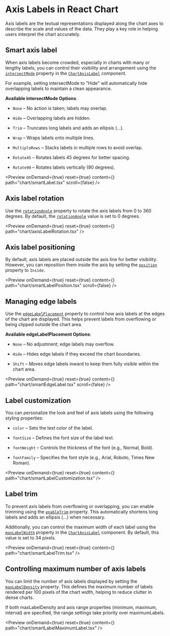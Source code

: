 
<Meta 
  title="React Chart Axis Labels | Syncfusion"
  description="React Chart axis labels show scale values with customizable rotation, position, trimming, styling, and overlap handling."
/>

# Axis Labels in React Chart

Axis labels are the textual representations displayed along the chart axes to describe the scale and values of the data. They play a key role in helping users interpret the chart accurately.

## Smart axis label

When axis labels become crowded, especially in charts with many or lengthy labels, you can control their visibility and arrangement using the [`intersectMode`](https://react-api.syncfusion.com/chart/chartaxislabelprops#intersectmode) property in the [`ChartAxisLabel`](https://react-api.syncfusion.com/chart/chartaxislabelprops) component.

For example, setting intersectMode to "Hide" will automatically hide overlapping labels to maintain a clean appearance.

**Available intersectMode Options**:

- `None` – No action is taken; labels may overlap.

- `Hide` – Overlapping labels are hidden.

- `Trim` – Truncates long labels and adds an ellipsis (...).

- `Wrap` – Wraps labels onto multiple lines.

- `MultipleRows` – Stacks labels in multiple rows to avoid overlap.

- `Rotate45` – Rotates labels 45 degrees for better spacing.

- `Rotate90` – Rotates labels vertically (90 degrees).

<Preview onDemand={true} reset={true} content={<SmartLabel />} path="chart/smartLabel.tsx" scroll={false} />

## Axis label rotation

Use the [`rotationAngle`](https://react-api.syncfusion.com/chart/chartaxislabelprops#rotationangle) property to rotate the axis labels from 0 to 360 degrees. By default, the [`rotationAngle`](https://react-api.syncfusion.com/chart/chartaxislabelprops#rotationangle) value is set to 0 degrees.

<Preview onDemand={true} reset={true} content={<AxisLabelRotation />} path="chart/axisLabelRotation.tsx" />

## Axis label positioning

By default, axis labels are placed outside the axis line for better visibility. However, you can reposition them inside the axis by setting the [`position`](https://react-api.syncfusion.com/chart/chartaxislabelprops#position) property to `Inside`.

<Preview onDemand={true} reset={true} content={<SmartLabelPosition />} path="chart/smartLabelPosition.tsx" scroll={false} />

## Managing edge labels

Use the [`edgeLabelPlacement`](https://react-api.syncfusion.com/chart/chartaxislabelprops#edgelabelplacement) property to control how axis labels at the edges of the chart are displayed. This helps prevent labels from overflowing or being clipped outside the chart area.

**Available edgeLabelPlacement Options**:

- `None` – No adjustment; edge labels may overflow.

- `Hide` – Hides edge labels if they exceed the chart boundaries.

- `Shift` – Moves edge labels inward to keep them fully visible within the chart area.

<Preview onDemand={true} reset={true} content={<SmartEdgeLabel />} path="chart/smartEdgeLabel.tsx" scroll={false} />

## Label customization

You can personalize the look and feel of axis labels using the following styling properties:

- `color` – Sets the text color of the label.

- `fontSize` – Defines the font size of the label text.

- `fontWeight` – Controls the thickness of the font (e.g., Normal, Bold).

- `fontFamily` – Specifies the font style (e.g., Arial, Roboto, Times New Roman).

<Preview onDemand={true} reset={true} content={<SmartLabelCustomization />} path="chart/smartLabelCustomization.tsx" />

## Label trim

To prevent axis labels from overflowing or overlapping, you can enable trimming using the [`enableTrim`](https://react-api.syncfusion.com/chart/chartaxislabelprops#enabletrim) property. This automatically shortens long labels and adds an ellipsis (...) when necessary.

Additionally, you can control the maximum width of each label using the [`maxLabelWidth`](https://react-api.syncfusion.com/chart/chartaxislabelprops#maxlabelwidth) property in the [`ChartAxisLabel`](https://react-api.syncfusion.com/chart/chartaxislabelprops) component. By default, this value is set to 34 pixels.

<Preview onDemand={true} reset={true} content={<SmartLabelTrim />} path="chart/smartLabelTrim.tsx" />

## Controlling maximum number of axis labels

You can limit the number of axis labels displayed by setting the [`maxLabelDensity`](https://react-api.syncfusion.com/chart/chartaxisprops#maxlabeldensity) property. This defines the maximum number of labels rendered per 100 pixels of the chart width, helping to reduce clutter in dense charts.

If both maxLabelDensity and axis range properties (minimum, maximum, interval) are specified, the range settings take priority over maximumLabels.

<Preview onDemand={true} reset={true} content={<SmartLabelMaximumLabel />} path="chart/smartLabelMaximumLabel.tsx" />